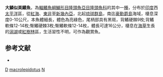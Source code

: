 {{Speciesbox
| taxon = Novaculoides macrolepidotus
| binomial_authority = [[Bloch|Bloch]], 1791
| status = LC
| status_system = IUCN3.1
| synonyms = *''Labrus macrolepidotus''<br /><small>Bloch, 1791</small>
*''Novaculichthys macrolepidotus''<br /><small>Bloch, 1791</small>
*''Labrus arago''<br /><small>Quoy & Gaimard, 1824</small>
*''Julis taenianotus''<br /><small>Quoy & Gaimard, 1824</small>
*''Julis trimaculata''<br /><small>Valenciennes, 1839</small>
}}

'''大鱗似美鰭魚'''，為[[輻鰭魚綱|輻鰭魚綱]][[鱸形目|鱸形目]][[隆頭魚亞目|隆頭魚亞目]][[隆頭魚科|隆頭魚科]]的其中一[[種|種]]，分布於[[印度|印度]]西[[太平洋|太平洋]]區，從[[紅海|紅海]]、[[東非|東非]]至[[新幾內亞|新幾內亞]]，北起[[琉球群島|琉球群島]]，南迄[[豪勳爵島|豪勳爵島]]海域，棲息深度0-10公尺，本魚體細長，體色為亮綠色，尾柄部具有黑斑，背鰭硬棘9枚;背鰭軟條12-14枚;臀鰭硬棘3枚;臀鰭軟條12-14枚，體長可達16公分，棲息在[[海草|海草]]生長的[[潟湖|潟湖]]或[[紅樹林|紅樹林]]區，生活習性不明，可作為觀賞魚。

==参考文献==
*{{FishBase_species|genus=Novaculoides|species=macrolepidotus|year=2013|month=8}}

{{鱸形目小作品}}

{{Taxonbar}}
[[Category:觀賞魚|D]]
[[Category:似美鰭魚屬|macrolepidotus]]
[[Category:1791年描述的魚類|N]]